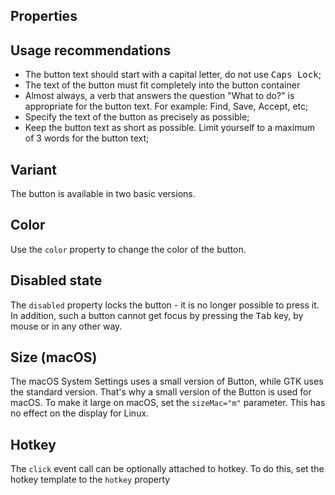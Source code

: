 
<Meta of={Stories} />

<Intro name="Button" description="A button initiates an instantaneous action." />

<Canvas>
  <Story of={Stories.Basic} />
</Canvas>

## Properties

<Props />

## Usage recommendations

- The button text should start with a capital letter, do not use <kbd>Caps Lock</kbd>;
- The text of the button must fit completely into the button container
- Almost always, a verb that answers the question "What to do?" is appropriate for the button text. For example: Find, Save, Accept, etc;
- Specify the text of the button as precisely as possible;
- Keep the button text as short as possible. Limit yourself to a maximum of 3 words for the button text;

## Variant

The button is available in two basic versions.

<Canvas>
  <Story of={Stories.Variant} />
</Canvas>

## Color

Use the `color` property to change the color of the button.

<Canvas>
  <Story of={Stories.Color} />
</Canvas>

## Disabled state

The `disabled` property locks the button - it is no longer possible to press it. In addition, such a button cannot get focus by pressing the <kbd>Tab</kbd> key, by mouse or in any other way.

<Canvas>
  <Story of={Stories.Disabled} />
</Canvas>

## Size (macOS)

The macOS System Settings uses a small version of Button, while GTK uses the standard version. That's why a small version of the Button is used for macOS. To make it large on macOS, set the `sizeMac="m"` parameter. This has no effect on the display for Linux.

<Canvas>
  <Story of={Stories.Size} />
</Canvas>

## Hotkey

The `click` event call can be optionally attached to hotkey. To do this, set the hotkey template to the `hotkey` property

<Canvas>
  <Story of={Stories.Hotkey} />
</Canvas>
